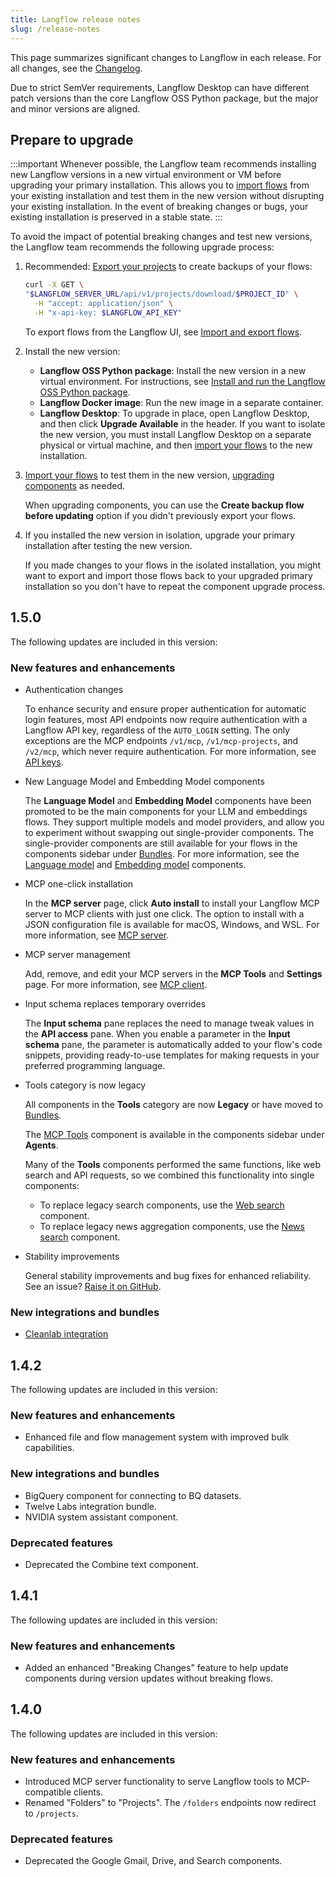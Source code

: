 ```yaml
---
title: Langflow release notes
slug: /release-notes
---
```



This page summarizes significant changes to Langflow in each release.
For all changes, see the [Changelog](https://github.com/langflow-ai/langflow/releases/latest).

Due to strict SemVer requirements, Langflow Desktop can have different patch versions than the core Langflow OSS Python package, but the major and minor versions are aligned.

## Prepare to upgrade

:::important
Whenever possible, the Langflow team recommends installing new Langflow versions in a new virtual environment or VM before upgrading your primary installation.
This allows you to [import flows](/concepts-flows-import#import-a-flow) from your existing installation and test them in the new version without disrupting your existing installation.
In the event of breaking changes or bugs, your existing installation is preserved in a stable state.
:::

To avoid the impact of potential breaking changes and test new versions, the Langflow team recommends the following upgrade process:

1. Recommended: [Export your projects](/api-projects#export-a-project) to create backups of your flows:

    ```bash
    curl -X GET \
    "$LANGFLOW_SERVER_URL/api/v1/projects/download/$PROJECT_ID" \
      -H "accept: application/json" \
      -H "x-api-key: $LANGFLOW_API_KEY"
    ```

   To export flows from the Langflow UI, see [Import and export flows](/concepts-flows-import).

2. Install the new version:

   * **Langflow OSS Python package**: Install the new version in a new virtual environment. For instructions, see [Install and run the Langflow OSS Python package](/get-started-installation#install-and-run-the-langflow-oss-python-package).
   * **Langflow Docker image**: Run the new image in a separate container.
   * **Langflow Desktop**: To upgrade in place, open Langflow Desktop, and then click **Upgrade Available** in the header. If you want to isolate the new version, you must install Langflow Desktop on a separate physical or virtual machine, and then [import your flows](/concepts-flows-import) to the new installation.

   <!-- :::tip
   If you experience data loss after an in-place upgrade of Langflow Desktop, see [Unexpected data loss after Langflow Desktop upgrade](/troubleshoot#data-loss).
   :::-->

3. [Import your flows](/concepts-flows-import) to test them in the new version, [upgrading components](/concepts-components#component-versions) as needed.

    When upgrading components, you can use the **Create backup flow before updating** option if you didn't previously export your flows.

4. If you installed the new version in isolation, upgrade your primary installation after testing the new version.

    If you made changes to your flows in the isolated installation, you might want to export and import those flows back to your upgraded primary installation so you don't have to repeat the component upgrade process.

## 1.5.0

The following updates are included in this version:

### New features and enhancements

- Authentication changes

    To enhance security and ensure proper authentication for automatic login features, most API endpoints now require authentication with a Langflow API key, regardless of the `AUTO_LOGIN` setting.
    The only exceptions are the MCP endpoints `/v1/mcp`, `/v1/mcp-projects`, and `/v2/mcp`, which never require authentication.
    For more information, see [API keys](/configuration-api-keys).

- New Language Model and Embedding Model components

    The **Language Model** and **Embedding Model** components have been promoted to be the main components for your LLM and embeddings flows. They support multiple models and model providers, and allow you to experiment without swapping out single-provider components.
    The single-provider components are still available for your flows in the components sidebar under [Bundles](/components-bundle-components).
    For more information, see the [Language model](/components-models) and [Embedding model](/components-embedding-models) components.

- MCP one-click installation

    In the **MCP server** page, click **Auto install** to install your Langflow MCP server to MCP clients with just one click.
    The option to install with a JSON configuration file is available for macOS, Windows, and WSL.
    For more information, see [MCP server](/mcp-server).

- MCP server management

    Add, remove, and edit your MCP servers in the **MCP Tools** and **Settings** page.
    For more information, see [MCP client](/mcp-client).

- Input schema replaces temporary overrides

    The **Input schema** pane replaces the need to manage tweak values in the **API access** pane. When you enable a parameter in the **Input schema** pane, the parameter is automatically added to your flow's code snippets, providing ready-to-use templates for making requests in your preferred programming language.

- Tools category is now legacy

    All components in the **Tools** category are now **Legacy** or have moved to [Bundles](/components-bundle-components).

    The [MCP Tools](/mcp-client) component is available in the components sidebar under **Agents**.

    Many of the **Tools** components performed the same functions, like web search and API requests, so we combined this functionality into single components:

    * To replace legacy search components, use the [Web search](/components-data#web-search) component.
    * To replace legacy news aggregation components, use the [News search](/components-data#news-search) component.

- Stability improvements

    General stability improvements and bug fixes for enhanced reliability.
    See an issue? [Raise it on GitHub](https://github.com/langflow-ai/langflow/issues).

### New integrations and bundles

- [Cleanlab integration](/integrations-cleanlab)

## 1.4.2

The following updates are included in this version:

### New features and enhancements
- Enhanced file and flow management system with improved bulk capabilities.

### New integrations and bundles
- BigQuery component for connecting to BQ datasets.
- Twelve Labs integration bundle.
- NVIDIA system assistant component.

### Deprecated features

- Deprecated the Combine text component.

## 1.4.1

The following updates are included in this version:

### New features and enhancements

- Added an enhanced "Breaking Changes" feature to help update components during version updates without breaking flows.

## 1.4.0

The following updates are included in this version:

### New features and enhancements

- Introduced MCP server functionality to serve Langflow tools to MCP-compatible clients.
- Renamed "Folders" to "Projects". The `/folders` endpoints now redirect to `/projects`.

### Deprecated features

- Deprecated the Google Gmail, Drive, and Search components.